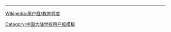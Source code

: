 {{Userbox
 |border-c = #000080
 |border-s = 1
 |id-c     = #0c5104
 |id       = NJAU
 |id-fc    = #FFFFFF
 |info-c   = #00ff00
 |info-fc  = #000000
 |info-s   = 10
 |info     = 这个用户是<span class="org">'''[[南京农业大学]]'''</span>的校友、学生或老师。
 |usercategory = 南京农业大学维基人
 |nocat    = {{{nocat|}}}
}}<noinclude>
<div style="clear:both">
----
[[Wikipedia:用户框/教育程度]]</div>
{{UF-hcard-part}}
[[Category:中国大陆学校用户框模板]]
</noinclude>